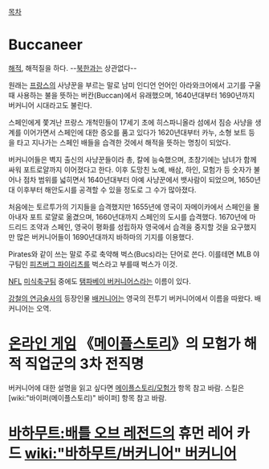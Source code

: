 [[목차]]
= Buccaneer =
[[해적]], 해적질을 하다. --[[북한]]과는 상관없다-- 

원래는 [[프랑스]]의 사냥꾼을 부르는 말로 남미 인디언 언어인 아라와크어에서 고기를 구울 때 사용하는 불을 뜻하는 버칸(Buccan)에서 유래했으며, 1640년대부터 1690년까지 버커니어 시대라고도 불린다.

스페인에게 쫓겨난 프랑스 개척민들이 17세기 초에 히스파니올라 섬에서 짐승 사냥을 생계를 이어가면서 스페인에 대한 증오를 품고 있다가 1620년대부터 카누, 소형 보트 등을 타고 지나가는 스페인 배들을 습격한 것에서 해적을 뜻하는 명칭이 되었다.

버커니어들은 벽지 출신의 사냥꾼들이라 총, 칼에 능숙했으며, 초창기에는 남녀가 함께 싸워 포트로얄까지 이어졌다고 한다. 이후  도망친 노예, 배삼, 하인, 모험가 등 숫자가 불어나 점차 범위를 넓히면서 1640년대부터 아예 사냥꾼에서 뱃사람이 되었으며, 1650년대 이후부터 해안도시를 공격할 수 있을 정도로 그 수가 많아졌다.

처음에는 토르투가의 기지들을 습격했지만 1655년에 영국이 자메이카에서 스페인을 몰아내자 포트 로얄로 옮겼으며, 1660년대까지 스페인의 도시를 습격했다. 1670년에 마드리드 조약과 스페인, 영국이 평화를 성립하자 영국에서 습격을 중지할 것을 요구했지만 많은 버커니어들이 1690년대까지 바하마의 기지를 이용했다.

Pirates와 같이 쓰는 말로 주로 축약해 벅스(Bucs)라는 단어로 쓴다. 이를테면 MLB 야구팀인 [[피츠버그 파이리츠]]를 벅스라고 부를때 벅스가 이것.

[[NFL]] [[미식축구]]팀 중에도 [[탬파베이 버커니어스]]라는 이름이 있다.

[[강철의 연금술사]]의 등장인물 [[배커니어]]는 영국의 전투기 버커니어에서 이름을 따왔다. 배커니어는 오역.

= [[온라인 게임]] 《[[메이플스토리]]》의 모험가 해적 직업군의 3차 전직명 =
버커니어에 대한 설명을 읽고 싶다면 [[메이플스토리/모험가]] 항목 참고 바람. 스킬은 [wiki:"바이퍼(메이플스토리)" 바이퍼] 항목 참고 바람.

= [[바하무트:배틀 오브 레전드]]의 휴먼 레어 카드 [[wiki:"바하무트/버커니어" 버커니어]] =
